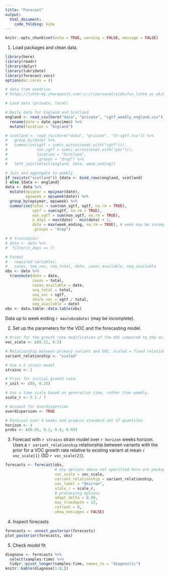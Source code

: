 ```yaml
---
title: "Forecast"
output: 
  html_document:
    code_folding: hide
---
```


```r
knitr::opts_chunk$set(echo = TRUE, warning = FALSE, message = FALSE)
```

1. Load packages and clean data.
```r
library(here)
library(readr)
library(dplyr)
library(lubridate)
library(forecast.vocs)
options(mc.cores = 4)

# data from onedrive
# https://lshtm-my.sharepoint.com/:x:/r/personal/eidesfun_lshtm_ac_uk/Documents/CovidData/omicron/sgtf_weekly_england.csv?d=w742fedf5d7ca4d1f8d4a6d2d2c39c25a&csf=1&web=1&e=HrYTGC

# Load data (private, local)

# Daily data for England and Scotland
england <- read_csv(here("data", "private", "sgtf_weekly_england.csv")) %>%
  rename(date = date_specimen) %>%
  mutate(location = "England")

# scotland <- read_tsv(here("data", "private", "lh-sgtf.tsv")) %>%
#   group_by(date) %>%
#   summarise(sgtf = sum(c_across(ends_with("sgtf"))),
#             non_sgtf = sum(c_across(ends_with("pos"))),
#             location = "Scotland",
#             .groups = "drop") %>%
#   left_join(select(england, date, week_ending))

# Join and aggregate to weekly
if (exists("scotland")) {data <- bind_rows(england, scotland)
} else {data <- england}
data <- data %>%
  mutate(epiyear = epiyear(date),
         epiweek = epiweek(date)) %>%
  group_by(epiyear, epiweek) %>%
  summarise(total = sum(non_sgtf, sgtf, na.rm = TRUE),
            sgtf = sum(sgtf, na.rm = TRUE),
            non_sgtf = sum(non_sgtf, na.rm = TRUE),
            n_days = max(date) - min(date) + 1,
            date = max(week_ending, na.rm = TRUE), # week may be incomplete
            .groups = "drop") 

# # truncation:
# data <- data %>%
#  filter(n_days == 7)

# Format
# - required variables: 
#   cases, seq_voc, seq_total, date, cases_available, seq_available
obs <- data %>%
  transmute(date = date,
            cases = total,
            cases_available = date,
            seq_total = total,
            seq_voc = sgtf,
            share_voc = sgtf / total, 
            seq_available = date)
obs <- data.table::data.table(obs)
```
Data up to week ending `r max(obs$date)` (may be incomplete).


2. Set up the parameters for the VOC and the forecasting model.
```r
# Prior for the growth rate modification of the VOC compared to the original.
voc_scale <- c(0.21, 0.2)

# Relationship between primary variant and VOC; scaled = fixed relationship.
variant_relationship <- "scaled"

# Use a 2 strain model
strains <- 2

# Prior for initial growth rate.
r_init <- c(0, 0.25)

# Use a time scale based on generation time, rather than weekly.
scale_r <- 5.1 / 7

# Account for overdispersion
overdispersion <- TRUE

# Forecast over 4 weeks and produce standard set of quantiles
horizon <- 4
probs <- c(0.05, 0.2, 0.8, 0.95)
```

3. Forecast with `r strains` strain model over `r horizon` weeks horizon. Uses a `r variant_relationship` relationship between variants with the prior for a VOC growth rate relative to existing variant at mean `r voc_scale[1]` (SD `r voc_scale[2]`).

```r
forecasts <- forecast(obs,
                      # any options above not specified here are package defaults
                      voc_scale = voc_scale,
                      variant_relationship = variant_relationship,
                      voc_label = "Omicron",
                      scale_r = scale_r,
                      # processing options
                      adapt_delta = 0.99,
                      max_treedepth = 15,
                      refresh = 0,
                      show_messages = FALSE)

```
4. Inspect forecasts

```r
forecasts <- unnest_posterior(forecasts)
plot_posterior(forecasts, obs)
```

5. Check model fit
```r
diagnose <- forecasts %>%
  select(samples:time) %>%
  tidyr::pivot_longer(samples:time, names_to = "diagnostic")
knitr::kable(diagnose[1:8,])
```



